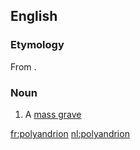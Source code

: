 ==English==

===Etymology===
From {{etyl|grc|en}} {{term|πολυάνδριον|lang=grc}}.

===Noun===
{{en-noun|polyandria}}

# A [[mass grave]]

[[fr:polyandrion]]
[[nl:polyandrion]]